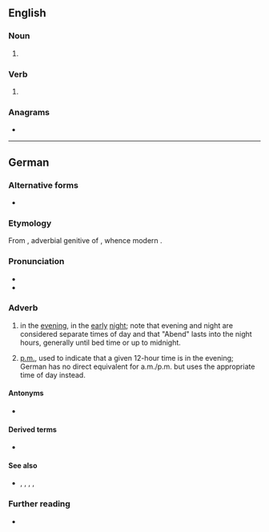{{also|ABENDs|Abends}}
==English==

===Noun===
{{head|en|noun form}}

# {{plural of|en|abend}}

===Verb===
{{head|en|verb form}}

# {{en-third-person singular of|abend}}

===Anagrams===
* {{anagrams|en|a=abdens|Basden|Bendas}}

----

==German==

===Alternative forms===
* {{l|de|des Abends}} {{q|dated}}

===Etymology===
From {{inh|de|gmh|ābendes}}, adverbial genitive of {{m|gmh|ābent}}, whence modern {{cog|de|Abend||evening}}.

===Pronunciation===
* {{IPA|de|/ˈaːbən(t)s/}}
* {{audio|de|De-at-abends.ogg|Audio (Austria)}}

===Adverb===
{{head|de|adverb}}

# in the [[evening]], in the [[early]] [[night]]; note that evening and night are considered separate times of day and that "Abend" lasts into the night hours, generally until bed time or up to midnight.
#: {{ux|de|[[von]] [[morgens]] [[bis]] '''abends'''|from morning to night}}
# [[p.m.]], used to indicate that a given 12-hour time is in the evening; German has no direct equivalent for a.m./p.m. but uses the appropriate time of day instead.
#: {{ux|de|8 Uhr '''abends'''|8 p.m.}}

====Antonyms====
* {{l|de|morgens}}

====Derived terms====
* {{l|de|spätabends}}

====See also====
* {{l|de|Abend}}, {{l|de|mittags}}, {{l|de|nachmittags}}, {{l|de|nachts}}, {{l|de|tagsüber}}

===Further reading===
* {{R:Duden}}